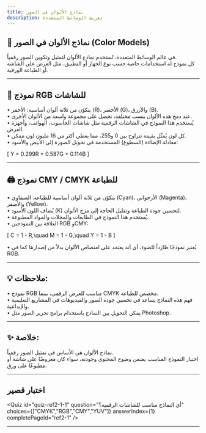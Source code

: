 ```yaml
---
title: نماذج الألوان في الصور  
description: تعريف الوسائط المتعددة
---
```




## 🎨 نماذج الألوان في الصور (Color Models)

<ImageLightbox src="/pics/5.webp" alt="صورة توضيحية" width="100%" />

في عالم الوسائط المتعددة، تُستخدم نماذج الألوان لتمثيل وتكوين الصور رقمياً.  
كل نموذج له استخدامات خاصة حسب نوع الجهاز أو التطبيق، مثل العرض على الشاشة أو الطباعة الورقية.

---

## 🌈 نموذج RGB للشاشات

•   يتكوّن من ثلاثة ألوان أساسية: الأحمر (R)، الأخضر (G)، والأزرق (B).  
•   عند دمج هذه الألوان بنسب مختلفة، نحصل على مجموعة واسعة من الألوان الأخرى.  
•   يُستخدم هذا النموذج في الشاشات الرقمية مثل شاشات الحاسوب، الهواتف، وأجهزة العرض.  
•   كل لون يُمثّل بقيمة تتراوح بين 0 و255، مما يعطي أكثر من 16 مليون لون ممكن.  
•   معادلة الإضاءة (السطوع) المستخدمة في تحويل الصورة إلى الأبيض والأسود:



\[
Y = 0.299R + 0.587G + 0.114B
\]



---

## 🖨️ نموذج CMY / CMYK للطباعة

•   يتكوّن من ثلاثة ألوان أساسية للطباعة: السماوي (Cyan)، الأرجواني (Magenta)، والأصفر (Yellow).  
•   يُضاف اللون الأسود (K) لتحسين جودة الطباعة وتقليل الحاجة إلى مزج الألوان.  
•   يُستخدم هذا النموذج في الطابعات والمجلات والمواد المطبوعة.  
•   العلاقة بين النموذجين RGB وCMY:



\[
C = 1 - R,\quad M = 1 - G,\quad Y = 1 - B
\]



•   يُعتبر نموذجًا طارداً للضوء، أي أنه يعتمد على امتصاص الألوان بدلاً من إصدارها كما في RGB.

---

## 💡 ملاحظات:

•   نموذج RGB مناسب للعرض الرقمي، بينما CMYK مخصص للطباعة.  
•   فهم هذه النماذج يساعد في تحسين جودة الصور والفيديوهات في المشاريع التعليمية والإبداعية.  
•   يمكن التحويل بين النماذج باستخدام برامج تحرير الصور مثل Photoshop.

---

## ✨ خلاصة:

نماذج الألوان هي الأساس في تمثيل الصور رقمياً.  
اختيار النموذج المناسب يضمن وضوح المحتوى وجودته، سواء كان معروضًا على شاشة أو مطبوعًا على ورق.


---

## اختبار قصير

<Quiz
  id="quiz-ref2-1-1"
  question="أي النماذج مناسب للشاشات الرقمية؟"
  choices={["CMYK","RGB","CMY","YUV"]}
  answerIndex={1}
  completePageId="ref2-1"
/>

---

<LessonComplete pageId="ref2-1" />

